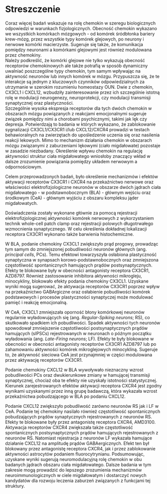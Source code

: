 # Streszczenie {- .unlisted .unnumbered}

Coraz więcej badań wskazuje na rolę chemokin w szeregu biologicznych odpowiedzi w warunkach fizjologicznych.
Obecność chemokin wykazano we wszystkich komórkach mózgowych - od komórek śródbłonka bariery krew-mózg, przez wszystkie typy komórek glejowych, po neurony i nerwowe komórki macierzyste.
Sugeruje się także, że komunikacja pomiędzy neuronami a komórkami glejowymi jest również modulowana przez chemokiny.  
Należy podkreślić, że komórki glejowe nie tylko wykazują obecność receptorów chemokinowych ale także potrafią w sposób dynamiczny uwalniać poszczególne typy chemokin, tym samym wpływając na aktywność neuronów lub innych komórek w mózgu. 
Przypuszcza się, że te interakcje są jednym z kluczowych czynników odpowiedzialnych za utrzymanie  w szerokim  rozumieniu homeostazy OUN.
Dwie z chemokin, CX3CL1 i CXCL12, wzbudziły zainteresowanie przez ich szczególnie istotną rolę w modulacji neurogenezy, neuroprotekcji, czy modulacji transmisji synaptycznej oraz plastyczności.<!-- Przypuszcza się, że chemokiny mogą oddziaływać na przekaźnictwo między komórkami nerwowymi oraz procesy plastyczności synaptycznej.// Uważa się, że szczególnie dwie z nich, chemokina CX3CL1 i CXCL12 pełnią szczególnie istotną rolę w koordynacji ww. komunikacji.  -->  
Szczególnie wysoka ekspresja receptorów dla tych dwóch chemokin w obszarach mózgu powiązanych z reakcjami emocjonalnymi sugeruje związek pomiędzy nimi a chorobami psychicznymi, takimi jak lęk czy depresja. 
Potwierdzają to badania w których wykazano, że zablokowanie sygnalizacji CX3CL1/CX3CR1 i/lub CXCL12/CXCR4 prowadzi w testach behawioralnych na zwierzętach do upośledzenie uczenia się oraz nasilenia reakcji lekowych. 
Mimo to mechanizm działania chemokin w obszarach mózgu związanymi z zaburzeniami lękowymi (ciało migdałowate) pozostaje w zasadzie niezbadany. 
Określenie wpływu chemokin na regulację aktywności struktur ciała migdałowatego wniosłoby znaczący wkład w dalsze zrozumienie powiązania pomiędzy układem nerwowym a odpornościowym. 

Celem przeprowadzonych badań, było określenie mechanizmów i efektów aktywacji receptorów CX3CR1 i CXCR4 na przekaźnictwo nerwowe oraz właściwości elektrofizjologiczne neuronów w obszarze dwóch jądrach ciała migdałowatego - w podstawnobocznym (BLA) - głównym wejściu  oraz środkowym (CeA) - głównym wyjściu z obszaru kompleksu jąder migdałowatych.

Doświadczenia zostały wykonane głównie za pomocą rejestracji elektrofizjologicznej aktywności komórek nerwowych z wykorzystaniem technik whole-cell patch clamp oraz rejestracji polowych długotrwałego wzmocnienia synaptycznego. 
W celu określenia dokładnej lokalizacji receptora CX3CR1 wykonano także barwienia histochemiczne.

W BLA, podanie chemokiny CX3CL1 zwiększyło prąd progowy, prowadząc tym samym do zmniejszonej pobudliwości neuronów głównych (ang. *principal cells*, PCs). 
Temu efektowi towarzyszyła osłabiona plastyczność synaptyczna w synapsach korowo-podstawnobocznych oraz zmniejszona częstotliwość spontanicznych hamujących prądów postsynaptycznych. 
Efekty te blokowane były w obecności antagonisty receptora CX3CR1, AZD8797. 
Również zastosowanie inhibitora aktywności mikrogleju, minocykliny, blokowało efekty podania chemokiny CX3CL1. 
Uzyskane wyniki mogą sugerować, że  aktywacja receptorów CX3CR1 poprzez wpływ na przekaźnictwo GABArgiczne oraz osłabienie pobudliwości komórek podstawowych i procesów plastyczności synaptyczej może modulować pamięć i reakcję emocjonalną. 

W CeA, CX3CL1 zmniejszała oporność błony komórkowej  neuronów regularnie wyładowujących się (ang. *Regular-Spiking neurons*; RS), co skutkowało spadkiem ich pobudliwości. 
Spadek aktywności tych neuronów spowodował zmniejszenie częstotliwości postsynaptycznych prądów hamujących (sIPSCs) rejestrowanych w  neuronach o późnym początku wyładowania (ang. *Late-Firing neurons*; LF).
Efekty te były blokowane w obecności w obecności antagonisty receptorów CX3CR1 AZD8797 lub po zahamowaniu aktywności komórek mikroglejowych minocykliną. 
Sugeruje to, że aktywność sieciowa CeA jest przynajmniej w części modulowana przez aktywację receptorów  CX3CR1. 

Podanie chemokiny CXCL12 w BLA wywoływało nieznaczny wzrost pobudliwości PCs oraz dwukierunkowe zmiany w hamującej transmisji synaptycznej, chociaż  oba te efekty nie uzyskały istotności statystycznej. 
Kierunek zarejestrowanych efektów aktywacji receptora CXCR4 jest zgodny wynikami uzyskanymi przez inną grupę badawczą, która wykazała wzrost przekaźnictwa pobudzającego w BLA po podaniu CXCL12. 

Podanie CXCL12 zwiększyło pobudliwość zarówno neuronów RS jak i LF w CeA. 
Podanie tej chemokiny nasilało również częstotliwość spontanicznych pobudzających prądów synaptycznych rejestrowanych z neuronów RS. 
Efekty te blokowane były przez antagonistę receptora CXCR4, AMD3100.
Aktywacja receptorów CXCR4 zwiększała także częstotliwość spontanicznych postsynaptycznych prądów hamujących rejestrowanych z neuronów RS. 
Natomiast rejestracja z neuronów LF wykazała hamujące działanie  CXCL12 na amplitudę  prądów GABAergicznych. 
Efekt ten był blokowany przez antagonistę receptora CXCR4, jak i przez zablokowanie aktywności astrocytów podaniem fluorocytrynianu. 
Podsumowując, uzyskane wyniki sugerują neuromodulacyjną rolę chemokin w obu badanych jądrach obszaru ciała migdałowatego.
Dalsze badania w tym zakresie mogą prowadzić do lepszego zrozumienia mechanizmów neuroimmunologicznych w ciele migdałowatym i dostarczyć nowych kandydatów dla rozwoju leczenia zaburzeń związanych z funkcjami tej struktury. 

\newpage
